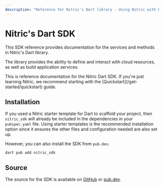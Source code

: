 ```yaml
---
description: "Reference for Nitric's Dart library - Using Nitric with Dart"
---
```


# Nitric\'s Dart SDK

This SDK reference provides documentation for the services and methods in Nitric\'s Dart library.

The library provides the ability to define and interact with cloud resources, as well as build application services.

<Note>
  This is reference documentation for the Nitric Dart SDK. If you're just
  learning Nitric, we recommend starting with the
  [Quickstart](/get-started/quickstart) guide.
</Note>

## Installation

If you used a Nitric starter template for Dart to scaffold your project, then `nitric_sdk` will already be included in the dependencies in your `pubspec.yaml` file. Using starter templates is the recommended installation option since it ensures the other files and configuration needed are also set up.

However, you can also install the SDK from `pub.dev`.

```
dart pub add nitric_sdk
```

## Source

The source for the SDK is available on [GitHub](https://github.com/nitrictech/dart-sdk) or [pub.dev](https://pub.dev/packages/nitric_sdk).
